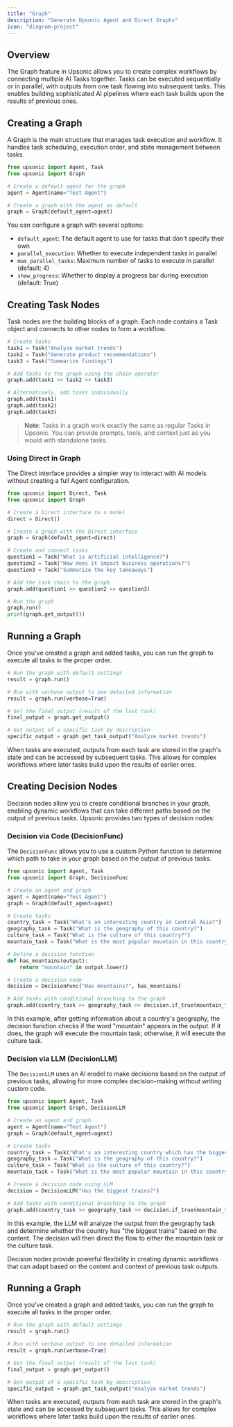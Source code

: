 ```yaml
---
title: "Graph"
description: "Generate Upsonic Agent and Direct Graphs"
icon: "diagram-project"
---
```


## Overview

The Graph feature in Upsonic allows you to create complex workflows by connecting multiple AI Tasks together. Tasks can be executed sequentially or in parallel, with outputs from one task flowing into subsequent tasks. This enables building sophisticated AI pipelines where each task builds upon the results of previous ones.

## Creating a Graph

A Graph is the main structure that manages task execution and workflow. It handles task scheduling, execution order, and state management between tasks.

```python
from upsonic import Agent, Task
from upsonic import Graph

# Create a default agent for the graph
agent = Agent(name="Test Agent")

# Create a graph with the agent as default
graph = Graph(default_agent=agent)
```

You can configure a graph with several options:

- `default_agent`: The default agent to use for tasks that don't specify their own
- `parallel_execution`: Whether to execute independent tasks in parallel
- `max_parallel_tasks`: Maximum number of tasks to execute in parallel (default: 4)
- `show_progress`: Whether to display a progress bar during execution (default: True)

## Creating Task Nodes

Task nodes are the building blocks of a graph. Each node contains a Task object and connects to other nodes to form a workflow.

```python
# Create tasks
task1 = Task("Analyze market trends")
task2 = Task("Generate product recommendations")
task3 = Task("Summarize findings")

# Add tasks to the graph using the chain operator
graph.add(task1 >> task2 >> task3)

# Alternatively, add tasks individually
graph.add(task1)
graph.add(task2)
graph.add(task3)
```

> **Note**: Tasks in a graph work exactly the same as regular Tasks in Upsonic. You can provide prompts, tools, and context just as you would with standalone tasks.

### Using Direct in Graph

The Direct interface provides a simpler way to interact with AI models without creating a full Agent configuration.

```python filename
from upsonic import Direct, Task
from upsonic import Graph

# Create a Direct interface to a model
direct = Direct()

# Create a graph with the Direct interface
graph = Graph(default_agent=direct)

# Create and connect tasks
question1 = Task("What is artificial intelligence?")
question2 = Task("How does it impact business operations?")
question3 = Task("Summarize the key takeaways")

# Add the task chain to the graph
graph.add(question1 >> question2 >> question3)

# Run the graph
graph.run()
print(graph.get_output())
```

## Running a Graph

Once you've created a graph and added tasks, you can run the graph to execute all tasks in the proper order.

```python
# Run the graph with default settings
result = graph.run()

# Run with verbose output to see detailed information
result = graph.run(verbose=True)

# Get the final output (result of the last task)
final_output = graph.get_output()

# Get output of a specific task by description
specific_output = graph.get_task_output("Analyze market trends")
```

When tasks are executed, outputs from each task are stored in the graph's state and can be accessed by subsequent tasks. This allows for complex workflows where later tasks build upon the results of earlier ones.

## Creating Decision Nodes

Decision nodes allow you to create conditional branches in your graph, enabling dynamic workflows that can take different paths based on the output of previous tasks. Upsonic provides two types of decision nodes:

### Decision via Code (DecisionFunc)

The `DecisionFunc` allows you to use a custom Python function to determine which path to take in your graph based on the output of previous tasks.

```python
from upsonic import Agent, Task
from upsonic import Graph, DecisionFunc

# Create an agent and graph
agent = Agent(name="Test Agent")
graph = Graph(default_agent=agent)

# Create tasks
country_task = Task("What's an interesting country in Central Asia?")
geography_task = Task("What is the geography of this country?")
culture_task = Task("What is the culture of this country?")
mountain_task = Task("What is the most popular mountain in this country?")

# Define a decision function
def has_mountains(output):
    return "mountain" in output.lower()

# Create a decision node
decision = DecisionFunc("Has mountains?", has_mountains)

# Add tasks with conditional branching to the graph
graph.add(country_task >> geography_task >> decision.if_true(mountain_task).if_false(culture_task))
```

In this example, after getting information about a country's geography, the decision function checks if the word "mountain" appears in the output. If it does, the graph will execute the mountain task; otherwise, it will execute the culture task.

### Decision via LLM (DecisionLLM)

The `DecisionLLM` uses an AI model to make decisions based on the output of previous tasks, allowing for more complex decision-making without writing custom code.

```python
from upsonic import Agent, Task
from upsonic import Graph, DecisionLLM

# Create an agent and graph
agent = Agent(name="Test Agent")
graph = Graph(default_agent=agent)

# Create tasks
country_task = Task("What's an interesting country which has the biggest mountains?")
geography_task = Task("What is the geography of this country?")
culture_task = Task("What is the culture of this country?")
mountain_task = Task("What is the most popular mountain in this country?")

# Create a decision node using LLM
decision = DecisionLLM("Has the biggest trains?")

# Add tasks with conditional branching to the graph
graph.add(country_task >> geography_task >> decision.if_true(mountain_task).if_false(culture_task))
```

In this example, the LLM will analyze the output from the geography task and determine whether the country has "the biggest trains" based on the content. The decision will then direct the flow to either the mountain task or the culture task.

Decision nodes provide powerful flexibility in creating dynamic workflows that can adapt based on the content and context of previous task outputs.

## Running a Graph

Once you've created a graph and added tasks, you can run the graph to execute all tasks in the proper order.

```python
# Run the graph with default settings
result = graph.run()

# Run with verbose output to see detailed information
result = graph.run(verbose=True)

# Get the final output (result of the last task)
final_output = graph.get_output()

# Get output of a specific task by description
specific_output = graph.get_task_output("Analyze market trends")
```

When tasks are executed, outputs from each task are stored in the graph's state and can be accessed by subsequent tasks. This allows for complex workflows where later tasks build upon the results of earlier ones.